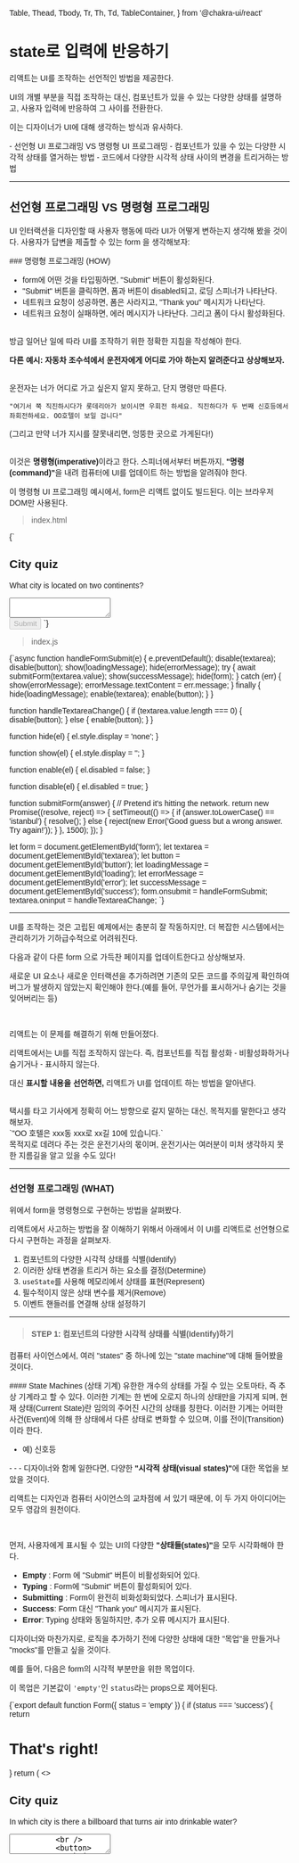   Table,
  Thead,
  Tbody,
  Tr,
  Th,
  Td,
  TableContainer,
} from '@chakra-ui/react'

# state로 입력에 반응하기

리액트는 UI를 조작하는 선언적인 방법을 제공한다.

UI의 개별 부분을 직접 조작하는 대신, 컴포넌트가 있을 수 있는 다양한 상태를 설명하고, 사용자 입력에 반응하여 그 사이를 전환한다.

이는 디자이너가 UI에 대해 생각하는 방식과 유사하다.

<WhiteCard title='You will learn'>
- 선언형 UI 프로그래밍 VS 명령형 UI 프로그래밍
- 컴포넌트가 있을 수 있는 다양한 시각적 상태를 열거하는 방법
- 코드에서 다양한 시각적 상태 사이의 변경을 트리거하는 방법
</WhiteCard>

- - -

## 선언형 프로그래밍 VS 명령형 프로그래밍

UI 인터랙션을 디자인할 때 사용자 행동에 따라 UI가 어떻게 변하는지 생각해 봤을 것이다.
사용자가 답변을 제출할 수 있는 form 을 생각해보자:
<WhiteCard title='Form 예제'>
<Form/>
</WhiteCard>
### 명령형 프로그래밍 (HOW)

- form에 어떤 것을 타입핑하면, "Submit" 버튼이 활성화된다.
- "Submit" 버튼을 클릭하면, 폼과 버튼이 disabled되고, 로딩 스피너가 나타난다.
- 네트워크 요청이 성공하면, 폼은 사라지고, "Thank you" 메시지가 나타난다.
- 네트워크 요청이 실패하면, 에러 메시지가 나타난다. 그리고 폼이 다시 활성화된다.

<br/>
방금 일어난 일에 따라 UI를 조작하기 위한 정확한 지침을 작성해야 한다.

<br/>

<b>다른 예시: 자동차 조수석에서 운전자에게 어디로 가야 하는지 알려준다고 상상해보자.</b>

<br/>
운전자는 너가 어디로 가고 싶은지 알지 못하고, 단지 명령만 따른다.

`"여기서 쭉 직진하시다가 롯데리아가 보이시면 우회전 하세요. 직진하다가 두 번째 신호등에서 좌회전하세요. OO호텔이 보일 겁니다"`

(그리고 만약 너가 지시를 잘못내리면, 엉뚱한 곳으로 가게된다!)

<br/>
이것은 <b>명령형(imperative)</b>이라고 한다. 스피너에서부터 버튼까지, <b>"명령(command)"</b>을 내려 컴퓨터에 UI를 업데이트 하는 방법을 알려줘야 한다.

이 명령형 UI 프로그래밍 예시에서, form은 리액트 없이도 빌드된다. 이는 브라우저 DOM만 사용된다.


> index.html
<CodeBlock lang='html'>
{`<form id="form">
    <h2>City quiz</h2>
    <p>
      What city is located on two continents?
    </p>
    <textarea id="textarea"></textarea>
    <br />
    <button id="button" disabled>Submit</button>
    <p id="loading" style="display: none">Loading...</p>
    <p id="error" style="display: none; color: red;"></p>
  </form>
  <h1 id="success" style="display: none">That's right!</h1>

  <style>
  * { box-sizing: border-box; }
  body { font-family: sans-serif; margin: 20px; padding: 0; }
  </style>`}
</CodeBlock>

> index.js

<CodeBlock>
{`async function handleFormSubmit(e) {
    e.preventDefault();
    disable(textarea);
    disable(button);
    show(loadingMessage);
    hide(errorMessage);
    try {
      await submitForm(textarea.value);
      show(successMessage);
      hide(form);
    } catch (err) {
      show(errorMessage);
      errorMessage.textContent = err.message;
    } finally {
      hide(loadingMessage);
      enable(textarea);
      enable(button);
    }
}

function handleTextareaChange() {
  if (textarea.value.length === 0) {
    disable(button);
  } else {
    enable(button);
  }
}

function hide(el) {
  el.style.display = 'none';
}

function show(el) {
  el.style.display = '';
}

function enable(el) {
  el.disabled = false;
}

function disable(el) {
  el.disabled = true;
}

function submitForm(answer) {
  // Pretend it's hitting the network.
  return new Promise((resolve, reject) => {
    setTimeout(() => {
      if (answer.toLowerCase() == 'istanbul') {
        resolve();
      } else {
        reject(new Error('Good guess but a wrong answer. Try again!'));
      }
    }, 1500);
  });
}

let form = document.getElementById('form');
let textarea = document.getElementById('textarea');
let button = document.getElementById('button');
let loadingMessage = document.getElementById('loading');
let errorMessage = document.getElementById('error');
let successMessage = document.getElementById('success');
form.onsubmit = handleFormSubmit;
textarea.oninput = handleTextareaChange;
`}
</CodeBlock>

- - -

UI를 조작하는 것은 고립된 예제에서는 충분히 잘 작동하지만, 더 복잡한 시스템에서는 관리하기가 기하급수적으로 어려워진다.

다음과 같이 다른 form 으로 가득찬 페이지를 업데이트한다고 상상해보자.

새로운 UI 요소나 새로운 인터랙션을 추가하려면 기존의 모든 코드를 주의깊게 확인하여 버그가 발생하지 않았는지 확인해야 한다.(예를 들어, 무언가를 표시하거나 숨기는 것을 잊어버리는 등)

<br/>

리액트는 이 문제를 해결하기 위해 만들어졌다.

리액트에서는 UI를 직접 조작하지 않는다. 즉, 컴포넌트를 직접 활성화 - 비활성화하거나 숨기거나 - 표시하지 않는다.

대신 <b>표시할 내용을 선언하면,</b> 리액트가 UI를 업데이트 하는 방법을 알아낸다.

<br/>
택시를 타고 기사에게 정확히 어느 방향으로 갈지 말하는 대신, 목적지를 말한다고 생각해보자.

<br/>
`"OO 호텔은 xxx동 xxx로 xx길 10에 있습니다.`
<br/>
목적지로 데려다 주는 것은 운전기사의 몫이며, 운전기사는 여러분이 미처 생각하지 못한 지름길을 알고 있을 수도 있다!

- - -

### 선언형 프로그래밍 (WHAT)

위에서 form을 명령형으로 구현하는 방법을 살펴봤다.

리액트에서 사고하는 방법을 잘 이해하기 위해서 아래에서 이 UI를 리액트로 선언형으로 다시 구현하는 과정을 살펴보자.

1. 컴포넌트의 다양한 시각적 상태를 식별(Identify)
2. 이러한 상태 변경을 트리거 하는 요소를 결정(Determine)
3. `useState`를 사용해 메모리에서 상태를 표현(Represent)
4. 필수적이지 않은 상태 변수를 제거(Remove)
5. 이벤트 핸들러를 연결해 상태 설정하기

- - -

>#### STEP 1: 컴포넌트의 다양한 시각적 상태를 식별(Identify)하기

컴퓨터 사이언스에서, 여러 "states" 중 하나에 있는 "state machine"에 대해 들어봤을 것이다.

<DeepDive>
#### State Machines (상태 기계)
유한한 개수의 상태를 가질 수 있는 오토마타, 즉 추상 기계라고 할 수 있다. 이러한 기계는 한 번에 오로지 하나의 상태만을 가지게 되며, 현재 상태(Current State)란 임의의 주어진 시간의 상태를 칭한다. 이러한 기계는 어떠한 사건(Event)에 의해 한 상태에서 다른 상태로 변화할 수 있으며, 이를 전이(Transition)이라 한다.

- 예) 신호등

</DeepDive>
- - -
디자이너와 함께 일한다면, 다양한 <b>"시각적 상태(visual states)"</b>에 대한 목업을 보았을 것이다.

리액트는 디자인과 컴퓨터 사이언스의 교차점에 서 있기 때문에, 이 두 가지 아이디어는 모두 영감의 원천이다. 

<br/>

먼저, 사용자에게 표시될 수 있는 UI의 다양한 <b>"상태들(states)"</b>을 모두 시각화해야 한다. 

- <b>Empty</b> : Form 에 "Submit" 버튼이 비활성화되어 있다.
- <b>Typing</b> : Form에 "Submit" 버튼이 활성화되어 있다.
- <b>Submitting</b> : Form이 완전히 비화성화되었다. 스피너가 표시된다.
- <b>Success</b>: Form 대신 "Thank you" 메시지가 표시된다.
- <b>Error</b>: Typing 상태와 동일하지만, 추가 오류 메시지가 표시된다.

디자이너와 마찬가지로, 로직을 추가하기 전에 다양한 상태에 대한 "목업"을 만들거나 "mocks"를 만들고 싶을 것이다.

예를 들어, 다음은 form의 시각적 부분만을 위한 목업이다.

이 목업은 기본값이 `'empty'`인 `status`라는 props으로 제어된다.

<CodeBlock>
{`export default function Form({
    status = 'empty'
  }) {
    if (status === 'success') {
      return <h1>That's right!</h1>
    }
    return (
      <>
        <h2>City quiz</h2>
        <p>
          In which city is there a billboard that turns air into drinkable water?
        </p>
        <form>
          <textarea />
          <br />
          <button>
            Submit
          </button>
        </form>
      </>
    )
  }`}
</CodeBlock>

prop에 원하는 이름을 붙일 수 있으며, 이름은 중요하지 않다.

`status = 'empty'`를 `status='success'`로 바꾸어, 성공 메시지가 표시되는지 확인해봐라.

<br/>

모킹을 사용하면 로직을 연결하기 전에 UI를 빠르게 반복할 수 있다.

다음은 동일한 컴포넌트의 좀 더 구체화된 프로토타입으로, 여전히 `status` prop을 사용한다.

`status의 상태로 `error`가 추가되었다.

<CodeBlock>
{`export default function Form({
    // Try 'submitting', 'error', 'success':
    status = 'empty'
  }) {
    if (status === 'success') {
      return <h1>That's right!</h1>
    }
    return (
      <>
        <h2>City quiz</h2>
        <p>
          In which city is there a billboard that turns air into drinkable water?
        </p>
        <form>
          <textarea disabled={
            status === 'submitting'
          } />
          <br />
          <button disabled={
            status === 'empty' || status === 'submitting'
          }>
            Submit
          </button>
          {status === 'error' &&
            <p className="Error">
              Good guess but a wrong answer. Try again!
            </p>
          }
        </form>
        </>
    );
  }`}
</CodeBlock>

<DeepDive>
### 한 번에 여러 시각적 상태 표시 (스토리북)

컴포넌트에 시각적 상태가 많은 경우, 한 페이지에 표시하는 것이 편리할 수 있다.

> App.js
<CodeBlock>
{`import Form from './Form.js';

let statuses = [
  'empty',
  'typing',
  'submitting',
  'success',
  'error',
];

  return (
    <>
      {statuses.map(status => (
        <section key={status}>
          <h4>Form ({status}):</h4>
          <Form status={status} />
        </section>
      ))}
    </>
  );
}`}
</CodeBlock>

> Form.js
<CodeBlock>
{`export default function Form({ status }) {
  if (status === 'success') {
    return <h1>That's right!</h1>
  }
  return (
    <form>
      <textarea disabled={
        status === 'submitting'
      } />
      <br />
      <button disabled={
        status === 'empty' ||
        status === 'submitting'
      }>
        Submit
      </button>
      {status === 'error' &&
        <p className="Error">
          Good guess but a wrong answer. Try again!
        </p>
      }
    </form>
  );
}`}
</CodeBlock>

<Storybook/>
- - -
<br/>
이러한 페이지를 흔히 <b>"living styleguides"</b> 또는 <b>"storybook"</b>이라고 부른다.
</DeepDive>
- - -

>#### STEP 2: 상태 변경을 트리거 하는 요소를 결정(Determine)

다음 두 가지 종류의 입력에 대한 응답으로 상태 업데이트를 트리거할 수 있다.

- <b>Human inputs 👆</b> : 버튼 클릭, 필드 입력, 링크 탐색
- <b>Computer inputs 🖥️</b> : 네트워크 응답 도착, timeout 완료, 이미지 로딩

<br/>

두 경우 모두 UI를 업데이트하려면 상태 변수를 설정해야 한다.
예시로 봤던 form의 경우, 몇 가지 다른 입력에 대한 응답으로 상태를 변경해야 한다.

- 텍스트 인풋 변경(휴먼 👆)
    - 텍스트 박스가 비어있는지 여부에 따라
    - `Empty` -> `Typing`
    - `Typing` -> `Empty`
- Submit 버튼 클릭(휴먼 👆)
    - `Submitting` 상태로 변경
- 네트워크 응답 성공(컴퓨터 🖥️)
    - `Submitting` -> `Success`
- 네트워크 응답 실패(컴퓨터 🖥️)
    - `Submitting` -> `Error`

<WhiteCard title='Note'>
사람의 입력에는 종종 이벤트 핸들러가 필요하다!
</WhiteCard>
<br/>
<img src='https://react.dev/_next/image?url=%2Fimages%2Fdocs%2Fdiagrams%2Fresponding_to_input_flow.png&w=1920&q=75' alt='form states flow chart' width='80%'/>
<br/>
이 흐름을 시각화해보세요. 이러한 방식으로 많은 플로우를 스케치하고 구현하기 훨씬 전에 버그를 분류할 수 있다.

- - -


>#### STEP 3: `useState`를 사용해 메모리에서 상태를 표현(Represent)

다음은 컴포넌트의 시각적 상태를 메모리에서 `useState`를 사용해 표현해야 한다. 단순함이 핵심이다: 각 상태 조각은 "움직이는 조각"이며, 가능한 적은 수의 "움직이는 조각"을 원한다. 복잡하면 버그가 더 많이 발생한다!

<br/>

반드시 있어야 하는 상태부터 시작하세요. 예를 들어 입력에 대한 `answer`와, 오류가 있다면 마지막 `error` 를 저장해야 한다.

<CodeBlock>
{`const [answer, setAnswer] = useState('');
 const [error, setError] = useState(null);`}
</CodeBlock>

그런 다음, 표시하려는 시각적 상태를 나타내는 상태 변수가 필요하다. 일반적으로 메모리에 이를 표현하는 방법은 여러 가지가 있으므로 실험해 볼 필요가 있다.

<br/>

즉시 최선의 방법을 생각하기 어렵다면, 가능한 모든 시각적 상태를 확실히 커버할 수 있을 정도로 충분한 상태를 추가하는 것부터 시작해라: 

<CodeBlock>
{`const [isEmpty, setIsEmpty] = useState(true);
const [isTyping, setIsTyping] = useState(false);
const [isSubmitting, setIsSubmitting] = useState(false);
const [isSuccess, setIsSuccess] = useState(false);
const [isError, setIsError] = useState(false);`}
</CodeBlock>


첫 번째 아이디어가 최선이 아닐 수도 있지만 괜찮다. 리팩토링은 과정의 일부이다!

- - -

>#### STEP 4: 필수적이지 않은 상태 변수를 제거(Remove)

상태 content의 중복을 방지하여 필수적인 것만 추적하고 싶을 것이다. 상태 구조를 리팩토링하는데 약간의 시간만 투자하면, 컴포넌트를 더 쉽게 이해하고, 중복을 줄이며, 의도하지 않은 의미를 피할 수 있다. 목표는 <b>메모리에 있는 상태가 사용자에게 표시되기를 원하는 유효한 UI를 나타내지 않는 경우를 방지하는 것</b>이다. (예를 들어, 오류 메시지를 표시하면서 동시에 입력을 비활성화하면 사용자가 오류를 수정할 수 없게 된다.)

<br/>

다음은 상태 변수에 대해 물어볼 수 있는 몇 가지 질문이다.

- 이 상태가 역설(paradox)을 유발하나요?
    - 예를 들어 `isTyping` and `isSubmitting` 은 동시에 `true`가 될 수 없다.
    - 역설은 일반적으로 상태가 충분히 제한되지 않았음을 의미한다.
    - 두 불린값의 조합은, 4가지 경우의 수를 가지지만, 유효한 상태에 해당하는 것은 3가지 뿐이다.
    <TableContainer>
        <Table>
            <Thead>
            <Tr>
                <Th>`isTyping`</Th>
                <Th>`isSubmitting`</Th>
                <Th>유효</Th>
                <Th>state</Th>
            </Tr>
            </Thead>
            <Tbody>
            <Tr>
                <Td>`true`</Td>
                <Td>`true`</Td>
                <Td>X</Td>
                <Td>-</Td>
            </Tr>
            <Tr>
                <Td>`true`</Td>
                <Td>`false`</Td>
                <Td>O</Td>
                <Td>`typing`</Td>
            </Tr>
            <Tr>
                <Td>`false`</Td>
                <Td>`true`</Td>
                <Td>O</Td>
                <Td>`submitting`</Td>
            </Tr>
            <Tr>
                <Td>`false`</Td>
                <Td>`false`</Td>
                <Td>O</Td>
                <Td>`success`</Td>
            </Tr>
            </Tbody>
        </Table>
    </TableContainer>
    - "불가능"한 상태를 제거하려면, 3가지 값 중 하나에 해당하는 상태로 결합하면 된다.
- 다른 상태 변수에 이미 동일한 정보가 있나요?
    - 또 다른 역설: `isEmpty`와 `isTyping`은 동시에 `true`가 될 수 없다.
    - 별도의 상태 변수로 만들면, 동기화되지 않아 버그가 발생할 위험이 있다.
    - 다행히도 `isEmpty`를 제거하고, `answer`의 길이를 사용하여 이를 계산할 수 있다.(`answer.length === 0`)
- 다른 상태 변수의 반대(inverse)에서 동일한 정보를 얻을 수 있나요?
    - `isError` 대신 `error !== null`로 확인할 수 있으므로 `isError`를 제거할 수 있다.

<br/>

이렇게 정리하고 나면, 필수적인 상태 변수가 3개만 남는다(7개에서 3개로 줄었다)

<CodeBlock>
{`const [answer, setAnswer] = useState('');
const [error, setError] = useState(null);
const [status, setStatus] = useState('typing'); // 'typing', 'submitting', or 'success'`}
</CodeBlock>

기능을 중단하지 않고는 제거할 수 없기 때문에, 이것들은 필수적이다.

<DeepDive>
### reducer로 "불가능한" 상태 제거하기

이 세가지 상태 변수는 이 form 의 상태를 충분히 잘 표현한다.

하지만, 아직 완전히 이해되지 않는 몇 가지 중간 상태가 있다.

<br/>

예를 들어, `status`가 `success`일 때, null이 아닌 `error`는 의미가 없다.

<br/>
상태를 보다 정확하게 모델링하기 위해, 상태를 [reducer로 추출할 수 있다](../managing-state/extracting-state-logic-into-a-reducer).

Reducer를 사용하면 여러 상태 변수를 단일 오브젝트로 통합하고, 모든 관련 로직을 통합할 수 있다.
</DeepDive>

- - -

>#### STEP 5: 이벤트 핸들러를 연결해 상태 설정하기


마지막으로, 상태를 업데이트하는 이벤트 핸들러를 만든다. 아래는 모든 이벤트 핸들러가 연결된 최종적인 form 코드이다:

<CodeBlock>
{`import { useState } from 'react';

  const [answer, setAnswer] = useState('');
  const [error, setError] = useState(null);
  const [status, setStatus] = useState('typing');

  if (status === 'success') {
    return <h1>That's right!</h1>
  }

  async function handleSubmit(e) {
    e.preventDefault();
    setStatus('submitting');
    try {
      await submitForm(answer);
      setStatus('success');
    } catch (err) {
      setStatus('typing');
      setError(err);
    }
  }

  function handleTextareaChange(e) {
    setAnswer(e.target.value);
  }

  return (
    <>
      <h2>City quiz</h2>
      <p>
        In which city is there a billboard that turns air into drinkable water?
      </p>
      <form onSubmit={handleSubmit}>
        <textarea
          value={answer}
          onChange={handleTextareaChange}
          disabled={status === 'submitting'}
        />
        <br />
        <button disabled={
          answer.length === 0 ||
          status === 'submitting'
        }>
          Submit
        </button>
        {error !== null &&
          <p className="Error">
            {error.message}
          </p>
        }
      </form>
    </>
  );
}

function submitForm(answer) {
  // Pretend it's hitting the network.
  return new Promise((resolve, reject) => {
    setTimeout(() => {
      let shouldError = answer.toLowerCase() !== 'lima'
      if (shouldError) {
        reject(new Error('Good guess but a wrong answer. Try again!'));
      } else {
        resolve();
      }
    }, 1500);
  });
}
`}
</CodeBlock>

이 코드는 원래의 명령형 코드로 작성된 예제보다 길지만, 훨씬 덜 취약하다.

<br/>
모든 상호작용을 상태 변화로 표현하면 나중에 기존 상태를 깨지 않고도 새로운 시각적 상태를 도입할 수 있다.

<br/>

또한 인터랙션 자체의 로직을 변경하지 않고도 각 상태에 표시되어야 하는 내용을 변경할 수 있다.

<br/>

<WhiteCard title='요약'>
- 선언적 프로그래밍은 각 시각적 상태에 대한 UI를 설명하는 것을 의미한다.
- 명령형 프로그래밍은 UI를 세부적으로 관리하는 것을 의미한다.
- 컴포넌트를 개발할 때:
    1. 컴포넌트의 다양한 시각적 상태를 식별(Identify)
    2. 상태 변화넹 대한 인간과 컴퓨터의 트리거를 결정(Determine)
    3. `useState`를 사용해 상태를 모델링
    4. 버그와 역설을 피하기 위해 필수적이지 않은 상태를 제거(Remove)
    5. 이벤트 핸들러를 연결해 상태 설정하기
</WhiteCard>